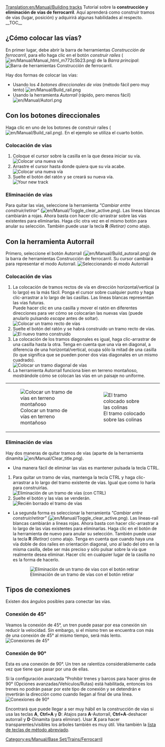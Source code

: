 [[Translation:en/Manual/Building tracks]]
{{es/Manual/Tutorial}}
<!-- for search bot mainly (para el robot de búsqueda sobre todo) -->
Tutorial sobre la '''construcción y eliminación de vías de ferrocarril'''. Aquí aprenderá como construir tramos de vías (lugar, posición) y adquirirá algunas habilidades al respecto.
__TOC__
==¿Cómo colocar las vías?==
En primer lugar, debe abrir la barra de herramientas ''Construcción de ferrocarril'', para ello haga clic en el botón ''construir raíles'' ([[File:en/Manual/Manual html m772c5b23.png]]) de la ''Barra principal'':
[[File:es/Manual/Railroad Construction.png|none|frame|Barra de herramientas Construcción de ferrocarril.]]

Hay dos formas de colocar las vías:
*Usando los ''4 botones direccionales de vías'' (método fácil pero muy lento) [[File:en/Manual/Build rail.png]]
*Usando la herramienta ''Autorraíl'' (rápido, pero menos fácil) [[File:en/Manual/Autorl.png]]

== Con los botones direccionales ==
Haga clic en uno de los botones de construir raíles ([[File:en/Manual/Build rail.png]]). En el ejemplo se utiliza el cuarto botón.

=== Colocación de vías ===
#Coloque el cursor sobre la casilla en la que desea iniciar su vía.<br/>[[File:es/Manual/Laying track 1.png|none|frame|Colocar una nueva vía]]
#Arrastre el cursor hasta donde quiera que su vía acabe.<br/>[[File:es/Manual/Laying track 2.png|none|frame|Colocar una nueva vía]]
#Suelte el botón del ratón y se creará su nueva vía.<br/>[[File:es/Manual/Laying track 3.png|none|frame|Your new track]]

=== Eliminación de vías ===
Para quitar las vías, seleccione la herramienta ''"Cambiar entre construir/retirar"'' ([[File:en/Manual/Toggle clear active.png]]). Las líneas blancas cambiarán a rojas. Ahora basta con hacer clic-arrastrar sobre las vías existentes para eliminarlas. Haga clic otra vez en el mismo botón para anular su selección. También puede usar la tecla '''R''' ''(Retirar)'' como atajo.

== Con la herramienta Autorraíl ==
Primero, seleccione el botón Autorraíl ([[File:en/Manual/Build autorail.png]]) de la barra de herramientas Construcción de ferrocarril. Su cursor cambiará para representar el modo Autorraíl.
[[File:es/Manual/AutorailTut1.png|none|frame|Seleccionando el modo Autorraíl]]

=== Colocación de vías ===
#La colocación de tramos rectos de vía en dirección horizontal/vertical (a lo largo) es la más fácil. Ponga el cursor sobre cualquier punto y haga clic-arrastrar a lo largo de las casillas. Las líneas blancas representan las vías futuras.<br/>Puede hacer clic en una casilla y mover el ratón en diferentes direcciones para ver cómo se colocarían las nuevas vías (puede anularlo pulsando ''escape'' antes de soltar).<br/>[[File:en/Manual/AutorailTut2.png|none|frame|Colocar un tramo recto de vías]]
#Suelte el botón del ratón y se habrá construido un tramo recto de vías.<br/>[[File:en/Manual/AutorailTut3.png|none|frame|El nuevo tramo construido]]
#La colocación de los tramos diagonales es igual, haga clic-arrastrar de una casilla hasta la otra. Tenga en cuenta que una vía en diagonal, a diferencia de una horizontal/vertical, ocupa sólo la mitad de una casilla (lo que significa que se pueden poner dos vías diagonales en un mismo cuadrado).<br/>[[File:en/Manual/AutorailTut4.png|none|frame|Colocar un tramo diagonal de vías]]
#La herramienta Autorraíl funciona bien en terreno montañoso, mostrándole cómo se colocan las vías en un paisaje no uniforme.
{|
| [[File:en/Manual/AutorailTut5.png|none|frame|Colocar un tramo de vías en terreno montañoso]]
| [[File:en/Manual/AutorailTut6.png|none|frame|El tramo colocado sobre las colinas]]
|}
=== Eliminación de vías ===
Hay dos maneras de quitar tramos de vías (aparte de la herramienta dinamita [[File:en/Manual/Clear title.png]]).

*Una manera fácil de eliminar las vías es mantener pulsada la tecla CTRL.
#Para quitar un tramo de vías, mantenga la tecla CTRL y haga clic-arrastrar a lo largo del tramo existente de vías. Igual que como lo haría para construirlas.<br/>[[File:en/Manual/AutorailTut7.png|none|frame|Eliminación de un tramo de vías (con CTRL)]]
#Suelte el botón y las vías se venderán.<br/>[[File:en/Manual/AutorailTut8.png|none|frame|Recién borrado el tramo de vías]]

*La segunda forma es seleccionar la herramienta ''"Cambiar entre construir/retirar"'' ([[File:en/Manual/Toggle clear active.png]]). Las líneas-raíl blancas cambiarán a líneas rojas. Ahora basta con hacer clic-arrastrar a lo largo de las vías existentes para eliminarlas. Haga clic en el botón de la herramienta de nuevo para anular su selección. También puede usar la tecla '''R''' ''(Retirar)'' como atajo. Tenga en cuenta que cuando haya una vía doble de dos raíles en orientación diagonal, uno al lado del otro en la misma casilla, debe ser más preciso y sólo pulsar sobre la vía que realmente desea eliminar. Hacer clic en cualquier lugar de la casilla no es la forma de hacerlo.
:[[File:en/Manual/AutorailTut11.png|none|frame|Eliminación de un tramo de vías con el botón retirar]]

== Tipos de conexiones ==
Existen dos ángulos posibles para conectar las vías.

===Conexión de 45°=== 
Veamos la conexión de 45°, un tren puede pasar por esa conexión sin reducir la velocidad. Sin embargo, si el mismo tren se encuentra con más de una conexión de 45° al mismo tiempo, será más lento.
[[File:en/Manual/AutorailTut9.png|frame|none|Conexiones de 45°]]

===Conexión de 90°===
Esta es una conexión de 90°. Un tren se ralentiza considerablemente cada vez que tiene que pasar por una de ellas.

Si la configuración avanzada "Prohibir trenes y barcos para hacer giros de 90° (Opciones avanzadas/Vehículos/Rutas) está habilitada, entonces los trenes no podrán pasar por este tipo de conexión y se detendrán e invertirán la dirección como cuando llegan al final de una línea.
[[File:en/Manual/AutorailTut10.png|frame|none|Conexiones de 90°]]

Encontrará que puede llegar a ser muy hábil en la construcción de vías si usa las teclas '''A''', '''Ctrl+A''' y '''D''': Atajos para '''A'''-Autorraíl, '''Ctrl+A'''-deshacer autorraíl y '''D'''-Dinamita (para eliminar). Usar '''X''' para hacer transparentes/visibles los árboles también es muy útil. Véa también la [[es/Manual/Teclas de método abreviado|lista de teclas de método abreviado]].

[[Category:es/Manual/Base Set/Trains/Ferrocarril]]